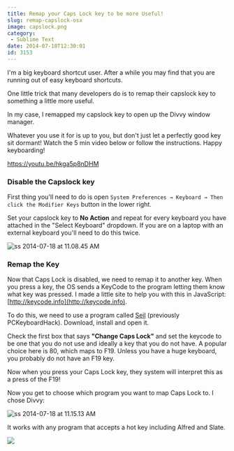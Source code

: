 ```yaml
---
title: Remap your Caps Lock key to be more Useful!
slug: remap-capslock-osx
image: capslock.png
category:
 - Sublime Text
date: 2014-07-18T12:30:01
id: 3153
---
```


I'm a big keyboard shortcut user. After a while you may find that you are running out of easy keyboard shortcuts.

One little trick that many developers do is to remap their capslock key to something a little more useful.

In my case, I remapped my capslock key to open up the Divvy window manager.

Whatever you use it for is up to you, but don't just let a perfectly good key sit dormant! Watch the 5 min video below or follow the instructions. Happy keyboarding!

https://youtu.be/hkga5p8nDHM

### Disable the Capslock key

First thing you'll need to do is open `System Preferences → Keyboard → Then click the Modifier Keys` button in the lower right.

Set your capslock key to **No Action** and repeat for every keyboard you have attached in the "Select Keyboard" dropdown. If you are on a laptop with an external keyboard you'll need to do this twice.

![ss 2014-07-18 at 11.08.45 AM](ss-2014-07-18-at-11.08.45-AM.png)

### Remap the Key

Now that Caps Lock is disabled, we need to remap it to another key. When you press a key, the OS sends a KeyCode to the program letting them know what key was pressed. I made a little site to help you with this in JavaScript: [http://keycode.info](http://keycode.info).

To do this, we need to use a program called [Seil](https://pqrs.org/osx/karabiner/seil.html.en) (previously PCKeyboardHack). Download, install and open it.

Check the first box that says **"Change Caps Lock"** and set the keycode to be one that you do not use and ideally a key that you do not have. A popular choice here is 80, which maps to F19. Unless you have a huge keyboard, you probably do not have an F19 key.

Now when you press your Caps Lock key, they system will interpret this as a press of the F19!

Now you get to choose which program you want to map Caps Lock to. I chose Divvy:

![ss 2014-07-18 at 11.15.13 AM](ss-2014-07-18-at-11.15.13-AM.png)

It works with any program that accepts a hot key including Alfred and Slate.

[![](facebook-share2.png)](https://sublimetextbook.com/?utm_source=remapcaps&utm_medium=banner&utm_campaign=product)